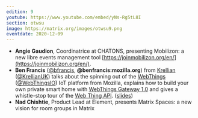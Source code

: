```yaml
---
edition: 9
youtube: https://www.youtube.com/embed/yNs-Rg5tL8I
section: otwsu
image: https://matrix.org/images/otwsu9.png
eventdate: 2020-12-09
---
```


* **Angie Gaudion**, Coordinatrice at CHATONS, presenting Mobilizon: a new libre events management tool [https://joinmobilizon.org/en/](https://joinmobilizon.org/en/).  
* **Ben Francis** ([@bfrancis](https://twitter.com/bfrancis), **@benfrancis:mozilla.org**) from [Krellian](https://krellian.com/) ([@KrellianUK](https://twitter.com/KrellianUK)) talks about the spinning out of the [WebThings](https://webthings.io/) ([@WebThingsIO](https://twitter.com/WebThingsIO)) IoT platform from Mozilla, explains how to build your own private smart home with [WebThings Gateway 1.0](https://webthings.io/gateway/) and gives a whistle-stop tour of the [Web Thing API](https://webthings.io/api/). ([slides](https://docs.google.com/presentation/d/e/2PACX-1vRzYZIsG4FW9TbbUrn0ugw6RGCcwlvL09WM46sj-pi2Zbwqoh1wImnwL4HwjKAisW8F6TOYq8WvdAyp/pub?start=false&loop=false&delayms=3000#slide=id.ga2cfaba1a3_0_161))
* **Nad Chishtie**, Product Lead at Element, presents Matrix Spaces: a new vision for room groups in Matrix
